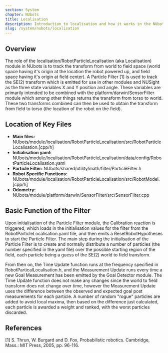 ```yaml
---
section: System
chapter: NUbots
title: Localisation
description: Introduction to localisation and how it works in the NUbots codebase.
slug: /system/nubots/localisation
---
```


## Overview

The role of the localisation/RobotParticleLocalisation (aka Localisation) module in NUbots is to track the transform from world to field space (world space having it's origin at the location the robot powered up, and field space having it's origin at field center). A Particle Filter [1] is used to track the SE(2) transform which is emitted for use in other modules and NUSight as the three state variables X and Y position and angle. These variables are primarily intended to be combined with the platform/darwin/SensorFilter module which among other things returns the transform from torso to world. These two transforms combined can then be used to obtain the transform from field to torso (the location of the robot on the field).

## Location of Key Files
- **Main files:** NUbots/module/localisation/RobotParticleLocalisation/src/RobotParticleLocalisation.[cpp/h]
- **Initialisation yaml:** NUbots/module/localisation/RobotParticleLocalisation/data/config/RobotParticleLocalisation.yaml
- **Particle Filter:** NUbots/shared/utility/math/filter/ParticleFilter.h
- **Robot Specific Functions:** NUbots/module/localisation/RobotParticleLocalisation/src/RobotModel.[cpp/h]
- **Odometry:** NUbots/module/platform/darwin/SensorFilter/src/SensorFilter.cpp

## Basic Function of the Filter
Upon initialisation of the Particle Filter module, the Calibration reaction is triggered, which loads in the initialisation values for the filter from the RobotParticleLocalisation.yaml file, and then emits a ResetRobotHypotheses to start the Particle Filter. The main step during the initialisation of the Particle Filter is to create and normally distribute a number of particles (the number specified in the yaml file) over the possible starting region of the field, each particle being a guess of the SE(2) world to field transform. 

From then on, the Time Update function runs at the frequency specified in RobotParticalLocalisation.h, and the Measurement Update runs every time a new Goal Measurement has been emitted by the Goal Detector module. The Time Update function does not make any changes since the world to field transform does not change over time, however the Measurement Update uses the difference between the observed and expected goal post measurements for each particle. A number of random "rogue" particles are added to avoid local maxima, then based on the difference just calculated, each particle is awarded a weight and ranked, with the worst particles discarded.







## References

[1] S. Thrun, W. Burgard and D. Fox, Probabilistic robotics. Cambridge, Mass.: MIT Press, 2005, pp. 96-116.
